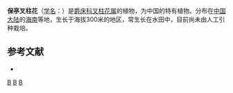 {{Speciesbox
| genus = Staurogyne
| species = paotingensis
| authority = [[吴征镒|C. Y. Wu]] et H. S. Lo
}}

'''保亭叉柱花'''（[[学名|学名]]：{{lang|la|''Staurogyne paotingensis''}}）是[[爵床科|爵床科]][[叉柱花属|叉柱花属]]的植物，为中国的特有植物。分布在[[中国大陆|中国大陆]]的[[海南|海南]]等地，生长于海拔300米的地区，常生长在水田中，目前尚未由人工引种栽培。

== 参考文献 ==
<div class="references-small">
* {{cite web| url =http://www.bioinfo.cn/db05/KmzwSpecies.php?action=view&id=145| title =保亭叉柱花| work =《中国高等植物数据库全库》| publisher =中国科学院微生物研究所| author =昆明植物研究所| accessdate =2009-02-20| deadurl =yes| archiveurl =https://web.archive.org/web/20160305073600/http://www.bioinfo.cn/db05/KmzwSpecies.php?action=view&id=145| archivedate =2016-03-05}}
</div>
{{Taxonbar|from=Q10887495}}

[[Category:叉柱花属|B]]
[[Category:中国特有植物|B]]
[[Category:海南植物|B]]